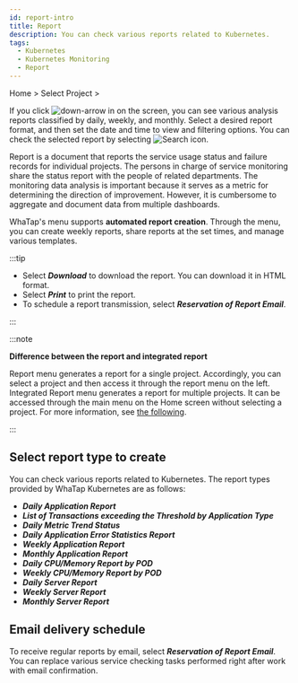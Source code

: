 ```yaml
---
id: report-intro
title: Report
description: You can check various reports related to Kubernetes.
tags:
  - Kubernetes
  - Kubernetes Monitoring
  - Report
---
```


Home > Select Project > <Cmdname sid="side_report" className="uitext" />

If you click ![down-arrow](/img/down-arrow.svg) in <Cmdname sid="report" className="uitext" /> on the screen, you can see various analysis reports classified by daily, weekly, and monthly. Select a desired report format, and then set the date and time to view and filtering options. You can check the selected report by selecting ![Search icon](/img/ico-btn-search.png).

<ImgLang img='whatap_kubernetes_flexible_report.png' desc='Kubernetes report' />

Report is a document that reports the service usage status and failure records for individual projects. The persons in charge of service monitoring share the status report with the people of related departments. The monitoring data analysis is important because it serves as a metric for determining the direction of improvement. However, it is cumbersome to aggregate and document data from multiple dashboards.  

WhaTap's <Cmdname sid="side_report" className="uitext" /> menu supports **automated report creation**. Through the <Cmdname sid="side_report" className="uitext" /> menu, you can create weekly reports, share reports at the set times, and manage various templates.

:::tip

- Select **_Download_** to download the report. You can download it in HTML format.
- Select **_Print_** to print the report.
- To schedule a report transmission, select **_Reservation of Report Email_**.

:::

:::note

**Difference between the report and integrated report**

Report menu generates a report for a single project. Accordingly, you can select a project and then access it through the report menu on the left. Integrated Report menu generates a report for multiple projects. It can be accessed through the main menu on the Home screen without selecting a project. For more information, see [the following](integrated-report).

:::

## Select report type to create

You can check various reports related to Kubernetes. The report types provided by WhaTap Kubernetes are as follows:

- **_Daily Application Report_**
- **_List of Transactions exceeding the Threshold by Application Type_**
- **_Daily Metric Trend Status_**
- **_Daily Application Error Statistics Report_**
- **_Weekly Application Report_**
- **_Monthly Application Report_**
- **_Daily CPU/Memory Report by POD_**
- **_Weekly CPU/Memory Report by POD_**
- **_Daily Server Report_**
- **_Weekly Server Report_**
- **_Monthly Server Report_**

## Email delivery schedule

To receive regular reports by email, select **_Reservation of Report Email_**. You can replace various service checking tasks performed right after work with email confirmation.

<ImgLang img='report_mail.png' desc='report mail' />
